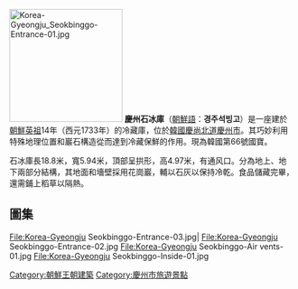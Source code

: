[[File:Korea-Gyeongju_Seokbinggo-Entrance-01.jpg|200px]]
'''慶州石冰庫'''（[[朝鮮語|朝鮮語]]：'''경주석빙고'''）是一座建於[[朝鮮英祖|朝鮮英祖]]14年（西元1733年）的冷藏庫，位於[[韓國|韓國]][[慶尚北道|慶尚北道]][[慶州市|慶州市]]。其巧妙利用特殊地理位置和巖石構造從而達到冷藏保鮮的作用。現為韓國第66號國寶。

石冰庫長18.8米，寬5.94米，頂部呈拱形，高4.97米，有通风口。分為地上、地下兩部分結構，其地面和墻壁採用花崗巖，輔以石灰以保持冷乾。食品儲藏完畢，還需鋪上稻草以隔熱。

== 圖集 ==
<gallery>
File:Korea-Gyeongju Seokbinggo-Entrance-03.jpg|
File:Korea-Gyeongju Seokbinggo-Entrance-02.jpg
File:Korea-Gyeongju Seokbinggo-Air vents-01.jpg
File:Korea-Gyeongju Seokbinggo-Inside-01.jpg
</gallery>

[[Category:朝鮮王朝建築|Category:朝鮮王朝建築]]
[[Category:慶州市旅遊景點|Category:慶州市旅遊景點]]